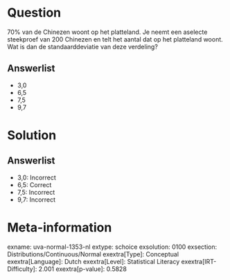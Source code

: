 Question
========

70% van de Chinezen woont op het platteland. Je neemt een aselecte
steekproef van 200 Chinezen en telt het aantal dat op het platteland
woont. Wat is dan de standaarddeviatie van deze verdeling?

Answerlist
----------

* 3,0
* 6,5
* 7,5
* 9,7

Solution
========

Answerlist
----------

* 3,0: Incorrect
* 6,5: Correct
* 7,5: Incorrect
* 9,7: Incorrect

Meta-information
================
exname: uva-normal-1353-nl
extype: schoice
exsolution: 0100
exsection: Distributions/Continuous/Normal
exextra[Type]: Conceptual
exextra[Language]: Dutch
exextra[Level]: Statistical Literacy
exextra[IRT-Difficulty]: 2.001
exextra[p-value]: 0.5828
